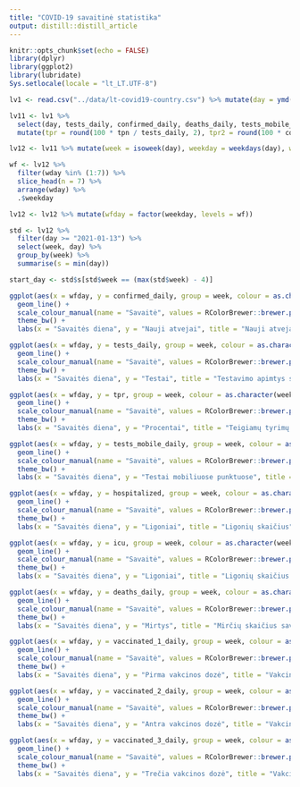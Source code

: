 ```yaml
---
title: "COVID-19 savaitinė statistika"
output: distill::distill_article
---
```


```r
knitr::opts_chunk$set(echo = FALSE)
library(dplyr)
library(ggplot2)
library(lubridate)
Sys.setlocale(locale = "lt_LT.UTF-8")
```

```r
lv1 <- read.csv("../data/lt-covid19-country.csv") %>% mutate(day = ymd(day))

lv11 <- lv1 %>%
  select(day, tests_daily, confirmed_daily, deaths_daily, tests_mobile_daily, tpr_dgn, tpn = tests_positive_daily, hospitalized, icu, vaccinated_1_daily, vaccinated_2_daily, vaccinated_3_daily) %>%
  mutate(tpr = round(100 * tpn / tests_daily, 2), tpr2 = round(100 * confirmed_daily / tests_daily, 2), hospitalized_daily = hospitalized - lag(hospitalized), icu_daily = icu - lag(icu))

lv12 <- lv11 %>% mutate(week = isoweek(day), weekday = weekdays(day), wday = wday(day, week_start = 1))

wf <- lv12 %>%
  filter(wday %in% (1:7)) %>%
  slice_head(n = 7) %>%
  arrange(wday) %>%
  .$weekday

lv12 <- lv12 %>% mutate(wfday = factor(weekday, levels = wf))

std <- lv12 %>%
  filter(day >= "2021-01-13") %>%
  select(week, day) %>%
  group_by(week) %>%
  summarise(s = min(day))

start_day <- std$s[std$week == (max(std$week) - 4)]
```


```r
ggplot(aes(x = wfday, y = confirmed_daily, group = week, colour = as.character(week)), data = lv12 %>% filter(day >= start_day)) +
  geom_line() +
  scale_colour_manual(name = "Savaitė", values = RColorBrewer::brewer.pal(5, "Set1")) +
  theme_bw() +
  labs(x = "Savaitės diena", y = "Nauji atvejai", title = "Nauji atvejai savaitės dienomis")
```


```r
ggplot(aes(x = wfday, y = tests_daily, group = week, colour = as.character(week)), data = lv12 %>% filter(day >= start_day)) +
  geom_line() +
  scale_colour_manual(name = "Savaitė", values = RColorBrewer::brewer.pal(5, "Set1")) +
  theme_bw() +
  labs(x = "Savaitės diena", y = "Testai", title = "Testavimo apimtys savaitės dienomis")
```

```r
ggplot(aes(x = wfday, y = tpr, group = week, colour = as.character(week)), data = lv12 %>% filter(day >= start_day)) +
  geom_line() +
  scale_colour_manual(name = "Savaitė", values = RColorBrewer::brewer.pal(5, "Set1")) +
  theme_bw() +
  labs(x = "Savaitės diena", y = "Procentai", title = "Teigiamų tyrimų dalis")
```


```r
ggplot(aes(x = wfday, y = tests_mobile_daily, group = week, colour = as.character(week)), data = lv12 %>% filter(day >= start_day)) +
  geom_line() +
  scale_colour_manual(name = "Savaitė", values = RColorBrewer::brewer.pal(5, "Set1")) +
  theme_bw() +
  labs(x = "Savaitės diena", y = "Testai mobiliuose punktuose", title = "Testavimo apimtys mobiliuose punktuose savaitės dienomis")
```

```r
ggplot(aes(x = wfday, y = hospitalized, group = week, colour = as.character(week)), data = lv12 %>% filter(day >= start_day)) +
  geom_line() +
  scale_colour_manual(name = "Savaitė", values = RColorBrewer::brewer.pal(5, "Set1")) +
  theme_bw() +
  labs(x = "Savaitės diena", y = "Ligoniai", title = "Ligonių skaičius")
```

```r
ggplot(aes(x = wfday, y = icu, group = week, colour = as.character(week)), data = lv12 %>% filter(day >= start_day)) +
  geom_line() +
  scale_colour_manual(name = "Savaitė", values = RColorBrewer::brewer.pal(5, "Set1")) +
  theme_bw() +
  labs(x = "Savaitės diena", y = "Ligoniai", title = "Ligonių skaičius RITS")
```
```r
ggplot(aes(x = wfday, y = deaths_daily, group = week, colour = as.character(week)), data = lv12 %>% filter(day >= start_day)) +
  geom_line() +
  scale_colour_manual(name = "Savaitė", values = RColorBrewer::brewer.pal(5, "Set1")) +
  theme_bw() +
  labs(x = "Savaitės diena", y = "Mirtys", title = "Mirčių skaičius savaitės dienomis")
```

```r
ggplot(aes(x = wfday, y = vaccinated_1_daily, group = week, colour = as.character(week)), data = lv12 %>% filter(day >= start_day)) +
  geom_line() +
  scale_colour_manual(name = "Savaitė", values = RColorBrewer::brewer.pal(5, "Set1")) +
  theme_bw() +
  labs(x = "Savaitės diena", y = "Pirma vakcinos dozė", title = "Vakcinuotų pirma doze skaičius savaitės dienomis")
```

```r
ggplot(aes(x = wfday, y = vaccinated_2_daily, group = week, colour = as.character(week)), data = lv12 %>% filter(day >= start_day)) +
  geom_line() +
  scale_colour_manual(name = "Savaitė", values = RColorBrewer::brewer.pal(5, "Set1")) +
  theme_bw() +
  labs(x = "Savaitės diena", y = "Antra vakcinos dozė", title = "Vakcinuotų antra doze skaičius savaitės dienomis")
```

```r
ggplot(aes(x = wfday, y = vaccinated_3_daily, group = week, colour = as.character(week)), data = lv12 %>% filter(day >= start_day)) +
  geom_line() +
  scale_colour_manual(name = "Savaitė", values = RColorBrewer::brewer.pal(5, "Set1")) +
  theme_bw() +
  labs(x = "Savaitės diena", y = "Trečia vakcinos dozė", title = "Vakcinuotų trečia doze skaičius savaitės dienomis")
```
